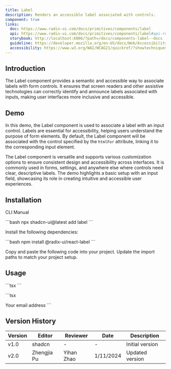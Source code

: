```yaml
---
title: Label
description: Renders an accessible label associated with controls.
component: true
links:
  doc: https://www.radix-ui.com/docs/primitives/components/label
  api: https://www.radix-ui.com/docs/primitives/components/label#api-reference
  storybook: http://localhost:6006/?path=/docs/components-label--docs
  guideline: https://developer.mozilla.org/en-US/docs/Web/Accessibility/ARIA/ARIA_Techniques/Using_the_aria-labelledby_attribute
  accessibility: https://www.w3.org/WAI/WCAG21/quickref/?showtechniques=135#labels-or-instructions
---
```


## Introduction

The Label component provides a semantic and accessible way to associate labels with form controls. It ensures that screen readers and other assistive technologies can correctly identify and announce labels associated with inputs, making user interfaces more inclusive and accessible.

## Demo

<ComponentPreview
  name="label-demo"
  title="Label"
  description="A label associated with a form control."
/>

In this demo, the Label component is used to associate a label with an input control. Labels are essential for accessibility, helping users understand the purpose of form elements. By default, the Label component will be associated with the control specified by the `htmlFor` attribute, linking it to the corresponding input element.

The Label component is versatile and supports various customization options to ensure consistent design and accessibility across interfaces. It is commonly used in forms, settings, and anywhere else where controls need clear, descriptive labels. The demo highlights a basic setup with an input field, showcasing its role in creating intuitive and accessible user experiences.

## Installation

<Tabs defaultValue="cli">
<TabsList>
  <TabsTrigger value="cli">CLI</TabsTrigger>
  <TabsTrigger value="manual">Manual</TabsTrigger>
</TabsList>

<TabsContent value="cli">

\`\`\`bash
npx shadcn-ui@latest add label
\`\`\`

</TabsContent>
<TabsContent value="manual">
<Steps>
<Step>Install the following dependencies:</Step>

\`\`\`bash
npm install @radix-ui/react-label
\`\`\`

<Step>Copy and paste the following code into your project.</Step>
<ComponentSource name="label" />
<Step>Update the import paths to match your project setup.</Step>
</Steps>
</TabsContent>
</Tabs>

## Usage

\`\`\`tsx
\`\`\`

\`\`\`tsx

<Label htmlFor="email">Your email address</Label>
\`\`\`

## Version History

| Version | Editor      | Reviewer   | Date      | Description     |
| ------- | ----------- | ---------- | --------- | --------------- |
| v1.0    | shadcn      | -          | -         | Initial version |
| v2.0    | Zhengjia Pu | Yihan Zhao | 1/11/2024 | Updated version |
